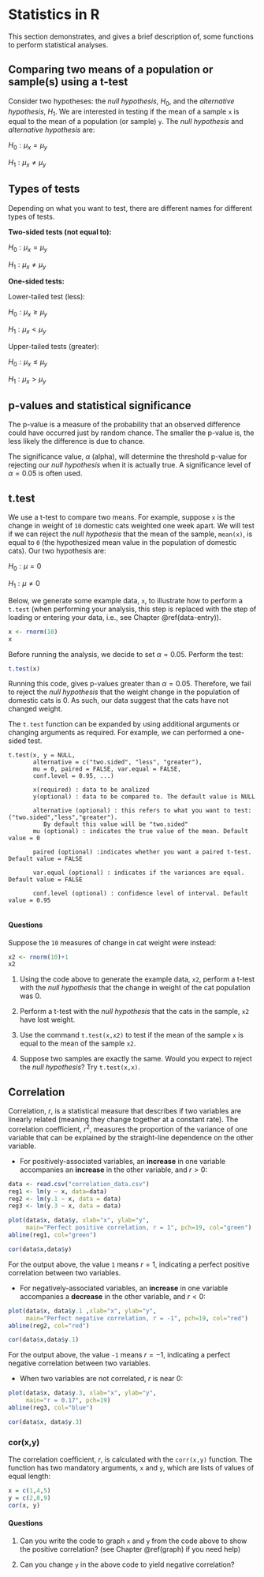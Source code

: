 # Statistics in R {#statistics}

This section demonstrates, and gives a brief description of, some functions to perform statistical analyses.

## Comparing two means of a population or sample(s) using a t-test
Consider two hypotheses: the _null hypothesis_, $H_0$, and the _alternative hypothesis_, $H_1$. We are interested in testing if the mean of a sample `x` is equal to the mean of a population (or sample) `y`. The _null hypothesis_ and _alternative hypothesis_ are:
  
  $H_0: \mu_x = \mu_y$
  
  $H_1: \mu_x \neq \mu_y$
  
## Types of tests
Depending on what you want to test, there are different names for different types of tests.
  
  **Two-sided tests (not equal to):**
  
  $H_0: \mu_x = \mu_y$
  
  $H_1: \mu_x \neq \mu_y$
  
  
  **One-sided tests:**
  
  Lower-tailed test (less):
    
  $H_0: \mu_x \ge \mu_y$
  
  $H_1: \mu_x < \mu_y$
    
  Upper-tailed tests (greater):
    
  $H_0: \mu_x \leq \mu_y$
  
  $H_1: \mu_x > \mu_y$
  
## p-values and statistical significance
The p-value is a measure of the probability that an observed difference could have occurred just by random chance. The smaller the p-value is, the less likely the difference is due to chance.  
  
The significance value, $\alpha$ (alpha), will determine the threshold p-value for rejecting our _null hypothesis_ when it is actually true. A significance level of $\alpha=0.05$ is often used.

## t.test
We use a t-test to compare two means. For example, suppose `x` is the change in weight of `10` domestic cats weighted one week apart. We will test if we can reject the _null hypothesis_ that the mean of the sample, `mean(x)`, is equal to `0` (the hypothesized mean value in the population of domestic cats). Our two hypothesis are:

$H_0: \mu = 0$

$H_1: \mu \neq 0$

Below, we generate some example data, `x`, to illustrate how to perform a `t.test` (when performing your analysis, this step is replaced with the step of loading or entering your data, i.e., see Chapter \@ref(data-entry)).


```r
x <- rnorm(10)
x
```

Before running the analysis, we decide to set $\alpha = 0.05$. Perform the test:

```r
t.test(x)
```

Running this code, gives p-values greater than $\alpha = 0.05$. Therefore, we fail to reject the _null hypothesis_ that the weight change in the population of domestic cats is 0. As such, our data suggest that the cats have not changed weight.

The `t.test` function can be expanded by using additional arguments or changing arguments as required. For example, we can performed a one-sided test.
```
t.test(x, y = NULL,
       alternative = c("two.sided", "less", "greater"),
       mu = 0, paired = FALSE, var.equal = FALSE,
       conf.level = 0.95, ...)
       
       x(required) : data to be analized
       y(optional) : data to be compared to. The default value is NULL
       
       alternative (optional) : this refers to what you want to test: ("two.sided","less","greater").
          By default this value will be "two.sided"
       mu (optional) : indicates the true value of the mean. Default value = 0
       
       paired (optional) :indicates whether you want a paired t-test. Default value = FALSE
       
       var.equal (optional) : indicates if the variances are equal. Default value = FALSE
       
       conf.level (optional) : confidence level of interval. Default value = 0.95
       
```  

#### Questions {-}
Suppose the `10` measures of change in cat weight were instead:
```r
x2 <- rnorm(10)+1
x2
```

1. Using the code above to generate the example data, `x2`, perform a t-test with the _null hypothesis_ that the change in weight of the cat population was 0. 

2. Perform a t-test with the _null hypothesis_ that the cats in the sample, `x2` have lost weight.

3. Use the command `t.test(x,x2)` to test if the mean of the sample `x` is equal to the mean of the sample `x2`.

4. Suppose two samples are exactly the same. Would you expect to reject the _null hypothesis_? Try `t.test(x,x)`.

## Correlation
Correlation, $r$, is a statistical measure that describes if two variables are linearly related (meaning they change together at a constant rate). The correlation coefficient, $r^2$, measures the proportion of the variance of one variable that can be explained by the straight-line dependence on the other variable. 

- For positively-associated variables, an **increase** in one variable accompanies an **increase** in the other variable, and $r > 0$:

```r

data <- read.csv("correlation_data.csv")
reg1 <- lm(y ~ x, data=data)
reg2 <- lm(y.1 ~ x, data = data)
reg3 <- lm(y.3 ~ x, data = data)

```
```r
plot(data$x, data$y, xlab="x", ylab="y",
     main="Perfect positive correlation, r = 1", pch=19, col="green")
abline(reg1, col="green")
```

```r
cor(data$x,data$y)
```

For the output above, the value `1` means $r=1$, indicating a perfect positive correlation between two variables.

- For negatively-associated variables, an **increase** in one variable accompanies a **decrease** in the other variable, and $r < 0$:

```r
plot(data$x, data$y.1 ,xlab="x", ylab="y",
     main="Perfect negative correlation, r = -1", pch=19, col="red")
abline(reg2, col="red")
```


```r
cor(data$x,data$y.1)
```

For the output above, the value `-1` means $r=-1$, indicating a perfect negative correlation between two variables.

- When two variables are not correlated, $r$ is near 0:

```r
plot(data$x, data$y.3, xlab="x", ylab="y",
     main="r = 0.17", pch=19)
abline(reg3, col="blue")

```
```r
cor(data$x, data$y.3)
```

### cor(x,y)
The correlation coefficient, $r$, is calculated with the `corr(x,y)` function. The function has two mandatory arguments, `x` and `y`, which are lists of values of equal length:

```r
x = c(1,4,5)
y = c(2,8,9)
cor(x, y)
```

#### Questions {-}

1. Can you write the code to graph `x` and `y` from the code above to show the positive correlation? (see Chapter \@ref(graph) if you need help)

2. Can you change `y` in the above code to yield negative correlation? 
